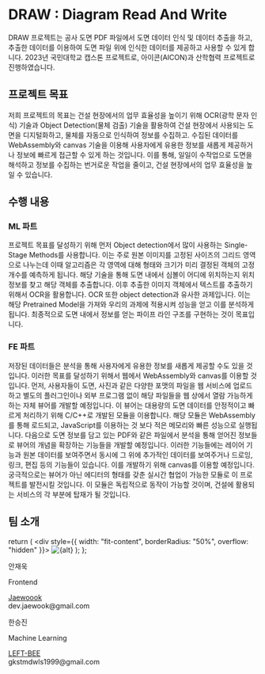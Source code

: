 # DRAW : Diagram Read And Write

DRAW 프로젝트는 공사 도면 PDF 파일에서 도면 데이터 인식 및 데이터 추출을 하고, 추출한 데이터를 이용하여 도면 파일 위에 인식한 데이터를 제공하고 사용할 수 있게 합니다. 2023년 국민대학교 캡스톤 프로젝트로, 아이콘(AICON)과 산학협력 프로젝트로 진행하였습니다.

## 프로젝트 목표

저희 프로젝트의 목표는 건설 현장에서의 업무 효율성을 높이기 위해 OCR(광학 문자 인식) 기술과 Object Detection(물체 검출) 기술을 활용하여 건설 현장에서 사용되는 도면을 디지털화하고, 물체를 자동으로 인식하여 정보를 수집하고. 수집된 데이터를 WebAssembly와 canvas 기술을 이용해 사용자에게 유용한 정보를 새롭게 제공하거나 정보에 빠르게 접근할 수 있게 하는 것입니다. 이를 통해, 일일이 수작업으로 도면을 해석하고 정보를 수집하는 번거로운 작업을 줄이고, 건설 현장에서의 업무 효율성을 높일 수 있습니다.

## 수행 내용

### ML 파트

프로젝트 목표를 달성하기 위해 먼저 Object detection에서 많이 사용하는 Single-Stage Methods를 사용합니다. 이는 주로 원본 이미지를 고정된 사이즈의 그리드 영역으로 나누는데 이때 알고리즘은 각 영역에 대해 형태와 크기가 미리 결정된 객체의 고정 개수를 예측하게 됩니다. 해당 기술을 통해 도면 내에서 심볼이 어디에 위치하는지 위치정보를 찾고 해당 객체를 추출합니다. 이후 추출한 이미지 객체에서 텍스트를 추출하기 위해서 OCR을 활용합니다. OCR 또한 object detection과 유사한 과제입니다. 이는 해당 Pretrained Model을 가져와 우리의 과제에 적용시켜 성능을 얻고 이를 분석하게 됩니다. 최종적으로 도면 내에서 정보를 얻는 파이프 라인 구조를 구현하는 것이 목표입니다.

### FE 파트

저장된 데이터들은 분석을 통해 사용자에게 유용한 정보를 새롭게 제공할 수도 있을 것입니다. 이러한 목표를 달성하기 위해서 웹에서 WebAssembly와 canvas를 이용할 것입니다. 먼저, 사용자들이 도면, 사진과 같은 다양한 포맷의 파일을 웹 서비스에 업로드하고 별도의 플러그인이나 외부 프로그램 없이 해당 파일들을 웹 상에서 열람 가능하게 하는 자체 뷰어를 개발할 예정입니다. 이 뷰어는 대용량의 도면 데이터를 안정적이고 빠르게 처리하기 위해 C/C++로 개발된 모듈을 이용합니다. 해당 모듈은 WebAssembly를 통해 로드되고, JavaScript를 이용하는 것 보다 적은 메모리와 빠른 성능으로 실행됩니다. 다음으로 도면 정보를 담고 있는 PDF와 같은 파일에서 분석을 통해 얻어진 정보들로 뷰어의 개념을 확장하는 기능들을 개발할 예정입니다. 이러한 기능들에는 레이어 기능과 원본 데이터를 보여주면서 동시에 그 위에 추가적인 데이터를 보여주거나 드로잉, 링크, 편집 등의 기능들이 있습니다. 이를 개발하기 위해 canvas를 이용할 예정입니다. 궁극적으로는 뷰어가 아닌 에디터의 형태를 갖춘 실시간 협업이 가능한 모듈로 이 프로젝트를 발전시킬 것입니다. 이 모듈은 독립적으로 동작이 가능할 것이며, 건설에 활용되는 서비스의 각 부분에 탑재가 될 것입니다.


## 팀 소개


  return (
    <div style={{ width: "fit-content", borderRadius: "50%", overflow: "hidden" }}>
      <Image src={src} alt={alt} width={150} height={150} />
    </div>
  );
};

<div style={{ marginTop: "24px", display: "flex", flexWrap: "wrap", gap: "32px" }}>
  <div style={{ width: "220px", display: "flex", flexDirection: "column", alignItems: "center" }}>
    <Profile src="/images/profile_jaewook.jpg" alt="Jaewook Ahn" />
    <p style={{ marginTop: "8px", fontSize: "28px" }}>안재욱</p>
    <p>Frontend</p>
    <div style={{ display: "flex", alignItems: "center" }}>
      <AiFillGithub />
      <a style={{ marginLeft: "4px" }} href="https://github.com/Jaewoook" target="_blank">Jaewoook</a>
    </div>
    <div style={{ display: "flex", alignItems: "center" }}>
      <AiOutlineMail />
      <span style={{ marginLeft: "4px" }}>dev.jaewook@gmail.com</span>
    </div>
  </div>
  <div style={{ width: "220px", display: "flex", flexDirection: "column", alignItems: "center" }}>
    <Profile src="/images/profile_seungjin.jpg" alt="Seungjin Han" />
    <p style={{ marginTop: "8px", fontSize: "28px" }}>한승진</p>
    <p>Machine Learning</p>
    <div style={{ display: "flex", alignItems: "center" }}>
      <AiFillGithub />
      <a style={{ marginLeft: "4px" }} href="https://github.com/LEFT-BEE" target="_blank">LEFT-BEE</a>
    </div>
    <div style={{ display: "flex", alignItems: "center" }}>
      <AiOutlineMail />
      <span style={{ marginLeft: "4px" }}>gkstmdwls1999@gmail.com</span>
    </div>
  </div>
</div>

